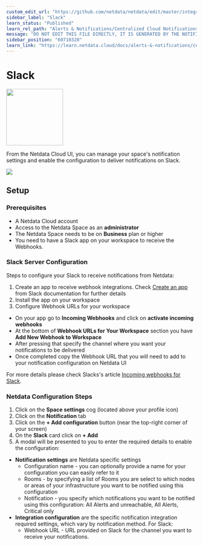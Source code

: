```yaml
---
custom_edit_url: "https://github.com/netdata/netdata/edit/master/integrations/cloud-notifications/metadata.yaml"
sidebar_label: "Slack"
learn_status: "Published"
learn_rel_path: "Alerts & Notifications/Centralized Cloud Notifications"
message: "DO NOT EDIT THIS FILE DIRECTLY, IT IS GENERATED BY THE NOTIFICATION'S metadata.yaml FILE"
sidebar_position: "60710320"
learn_link: "https://learn.netdata.cloud/docs/alerts-&-notifications/centralized-cloud-notifications/slack"
---
```



# Slack


<img src="https://netdata.cloud/img/slack.png" width="150"/>


From the Netdata Cloud UI, you can manage your space's notification settings and enable the configuration to deliver notifications on Slack.


<img src="https://img.shields.io/badge/maintained%20by-Netdata-%2300ab44" />

## Setup

### Prerequisites

- A Netdata Cloud account
- Access to the Netdata Space as an **administrator**
- The Netdata Space needs to be on **Business** plan or higher
- You need to have a Slack app on your workspace to receive the Webhooks.

### Slack Server Configuration

Steps to configure your Slack to receive notifications from Netdata:

1. Create an app to receive webhook integrations. Check [Create an app](https://api.slack.com/apps?new_app=1) from Slack documentation for further details
2. Install the app on your workspace
3. Configure Webhook URLs for your workspace
  - On your app go to **Incoming Webhooks** and click on **activate incoming webhooks**
  - At the bottom of **Webhook URLs for Your Workspace** section you have **Add New Webhook to Workspace**
  - After pressing that specify the channel where you want your notifications to be delivered
  - Once completed copy the Webhook URL that you will need to add to your notification configuration on Netdata UI

For more details please check Slacks's article [Incoming webhooks for Slack](https://slack.com/help/articles/115005265063-Incoming-webhooks-for-Slack).

### Netdata Configuration Steps

1. Click on the **Space settings** cog (located above your profile icon)
2. Click on the **Notification** tab
3. Click on the **+ Add configuration** button (near the top-right corner of your screen)
4. On the **Slack** card click on **+ Add**
5. A modal will be presented to you to enter the required details to enable the configuration:
  * **Notification settings** are Netdata specific settings
    - Configuration name - you can optionally provide a name for your configuration you can easily refer to it
    - Rooms - by specifying a list of Rooms you are select to which nodes or areas of your infrastructure you want to be notified using this configuration
    - Notification - you specify which notifications you want to be notified using this configuration: All Alerts and unreachable, All Alerts, Critical only
  * **Integration configuration** are the specific notification integration required settings, which vary by notification method. For Slack:
    - Webhook URL - URL provided on Slack for the channel you want to receive your notifications.


